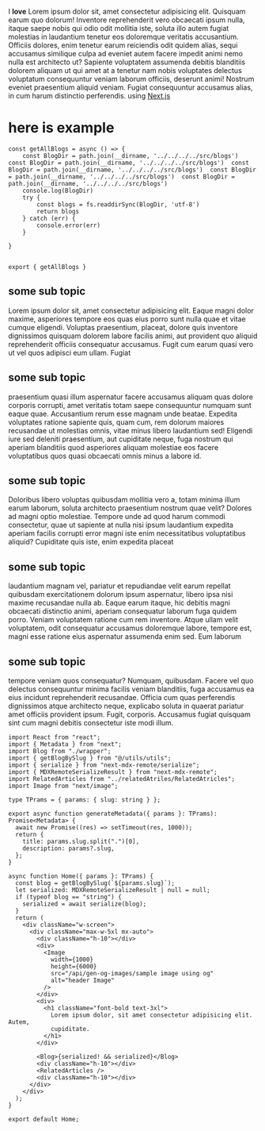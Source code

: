  
I **love**  Lorem ipsum dolor sit, amet consectetur adipisicing elit. Quisquam earum quo dolorum! Inventore reprehenderit vero obcaecati ipsum nulla, itaque saepe nobis qui odio odit mollitia iste, soluta illo autem fugiat molestias in laudantium tenetur eos doloremque veritatis accusantium. Officiis dolores, enim tenetur earum reiciendis odit quidem alias, sequi accusamus similique culpa ad eveniet autem facere impedit animi nemo nulla est architecto ut? Sapiente voluptatem assumenda debitis blanditiis dolorem aliquam ut qui amet at a tenetur nam nobis voluptates delectus voluptatum consequuntur veniam laborum officiis, deserunt animi! Nostrum eveniet praesentium aliquid veniam. Fugiat consequuntur accusamus alias, in cum harum distinctio perferendis. using [Next.js](https://nextjs.org/)

# here is example

```
const getAllBlogs = async () => {
    const BlogDir = path.join(__dirname, '../../../../src/blogs')   const BlogDir = path.join(__dirname, '../../../../src/blogs')  const BlogDir = path.join(__dirname, '../../../../src/blogs')  const BlogDir = path.join(__dirname, '../../../../src/blogs')  const BlogDir = path.join(__dirname, '../../../../src/blogs')
    console.log(BlogDir)
    try {
        const blogs = fs.readdirSync(BlogDir, 'utf-8')
        return blogs
    } catch (err) {
        console.error(err)
    }

}


export { getAllBlogs }
```
## some sub topic

Lorem ipsum dolor sit, amet consectetur adipisicing elit. Eaque magni
dolor maxime, asperiores tempore eos quas eius porro sunt nulla quae et
vitae cumque eligendi. Voluptas praesentium, placeat, dolore quis
inventore dignissimos quisquam dolorem labore facilis animi, aut
provident quo aliquid reprehenderit officiis consequatur accusamus.
Fugit cum earum quasi vero ut vel quos adipisci eum ullam. Fugiat

## some sub topic

praesentium quasi illum aspernatur facere accusamus aliquam quas dolore
corporis corrupti, amet veritatis totam saepe consequuntur numquam sunt
eaque quae. Accusantium rerum esse magnam unde beatae. Expedita
voluptates ratione sapiente quis, quam cum, rem dolorum maiores
recusandae ut molestias omnis, vitae minus libero laudantium sed!
Eligendi iure sed deleniti praesentium, aut cupiditate neque, fuga
nostrum qui aperiam blanditiis quod asperiores aliquam molestiae eos
facere voluptatibus quos quasi obcaecati omnis minus a labore id.

## some sub topic

Doloribus libero voluptas quibusdam mollitia vero a, totam minima illum
earum laborum, soluta architecto praesentium nostrum quae velit? Dolores
ad magni optio molestiae. Tempore unde ad quod harum commodi
consectetur, quae ut sapiente at nulla nisi ipsum laudantium expedita
aperiam facilis corrupti error magni iste enim necessitatibus
voluptatibus aliquid? Cupiditate quis iste, enim expedita placeat

## some sub topic

laudantium magnam vel, pariatur et repudiandae velit earum repellat
quibusdam exercitationem dolorum ipsum aspernatur, libero ipsa nisi
maxime recusandae nulla ab. Eaque earum itaque, hic debitis magni
obcaecati distinctio animi, aperiam consequatur laborum fuga quidem
porro. Veniam voluptatem ratione cum rem inventore. Atque ullam velit
voluptatem, odit consequatur accusamus doloremque labore, tempore est,
magni esse ratione eius aspernatur assumenda enim sed. Eum laborum

## some sub topic

tempore veniam quos consequatur? Numquam, quibusdam. Facere vel quo
delectus consequuntur minima facilis veniam blanditiis, fuga accusamus
ea eius incidunt reprehenderit recusandae. Officia cum quas perferendis
dignissimos atque architecto neque, explicabo soluta in quaerat pariatur
amet officiis provident ipsum. Fugit, corporis. Accusamus fugiat
quisquam sint cum magni debitis consectetur iste modi illum.


```
import React from "react";
import { Metadata } from "next";
import Blog from "./wrapper";
import { getBlogBySlug } from "@/utils/utils";
import { serialize } from "next-mdx-remote/serialize";
import { MDXRemoteSerializeResult } from "next-mdx-remote";
import RelatedArticles from "../relatedAtriles/RelatedAtricles";
import Image from "next/image";

type TPrams = { params: { slug: string } };

export async function generateMetadata({ params }: TPrams): Promise<Metadata> {
  await new Promise((res) => setTimeout(res, 1000));
  return {
    title: params.slug.split(".")[0],
    description: params?.slug,
  };
}

async function Home({ params }: TPrams) {
  const blog = getBlogBySlug(`${params.slug}`);
  let serialized: MDXRemoteSerializeResult | null = null;
  if (typeof blog == "string") {
    serialized = await serialize(blog);
  }
  return (
    <div className="w-screen">
      <div className="max-w-5xl mx-auto">
        <div className="h-10"></div>
        <div>
          <Image
            width={1000}
            height={6000}
            src="/api/gen-og-images/sample image using og"
            alt="header Image"
          />
        </div>
        <div>
          <h1 className="font-bold text-3xl">
            Lorem ipsum dolor, sit amet consectetur adipisicing elit. Autem,
            cupiditate.
          </h1>
        </div>

        <Blog>{serialized! && serialized}</Blog>
        <div className="h-10"></div>
        <RelatedArticles />
        <div className="h-10"></div>
      </div>
    </div>
  );
}

export default Home;
```